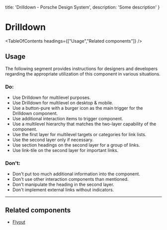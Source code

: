 
  title: 'Drilldown - Porsche Design System',
  description: 'Some description'
}

# Drilldown <ComponentStatus tagName="p-drilldown"></ComponentStatus>

<TableOfContents headings={["Usage","Related components"]} />

## Usage

The following segment provides instructions for designers and developers regarding the appropriate utilization of this
component in various situations.

### Do:

- Use Drilldown for multilevel purposes.
- Use Drilldown for multilevel on desktop & mobile.
- Use a button-pure with a burger icon as the main trigger for the Drilldown component.
- Use additional interaction items to trigger component.
- Use a multilevel hierarchy that matches the two-layer capability of the component.
- Use the first layer for multilevel targets or categories for link lists.
- Use the second layer only if necessary.
- Use section headings on the second layer for a group of links.
- Use link-tile on the second layer for important links.

### Don't:

- Don't put too much additional information into the component.
- Don't use other interaction components than mentioned.
- Don't manipulate the heading in the second layer.
- Don't implement external links without indicators.

---

## Related components

- [Flyout](/components/flyout)